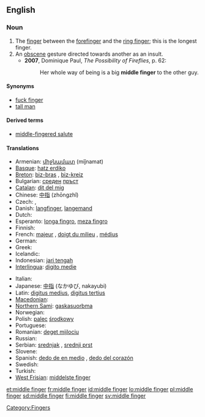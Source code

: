 ==English==
{{wikipedia}}

===Noun===
{{en-noun}}

# The [[finger]] between the [[forefinger]] and the [[ring finger]]; this is the longest finger.
# An [[obscene]] gesture directed towards another as an insult.
#*'''2007''', Dominique Paul, ''The Possibility of Fireflies‎'', p. 62:
#*: Her whole way of being is a big '''middle finger''' to the other guy.

====Synonyms====
* [[fuck finger]]
* [[tall man]]

====Derived terms====
*[[middle-fingered salute]]

====Translations====
{{trans-top|finger between the forefinger and the ring finger}}
* Armenian: [[միջնամատ]] (miǰnamat)
* [[Basque]]: [[hatz erdiko]]
* [[Breton]]: [[biz-bras]] {{m}}, [[biz-kreiz]] {{m}}
* Bulgarian: [[среден]] [[пръст]] {{m}}
* [[Catalan]]: [[dit del mig]] {{m}}
* Chinese: [[中指]] (zhōngzhǐ)
* Czech: {{t-|cs|prostředník|m}}, {{t-|cs|prostředníček|m}}
* Danish: [[langfinger]], [[langemand]]
* Dutch: {{t+|nl|middelvinger|m}}
* Esperanto: [[longa fingro]], [[meza fingro]]
* Finnish: {{t+|fi|keskisormi}}
* French: [[majeur]] {{m}}, [[doigt du milieu]] {{m}}, [[médius]] {{m}}
* German: {{t+|de|Mittelfinger|m}}
* Greek: {{t+|el|μέσος|m|sc=Grek}}
* Icelandic: {{t+|is|langatöng|f}}
* Indonesian: [[jari tengah]]
* [[Interlingua]]: [[digito medie]]
{{trans-mid}}
* Italian: {{t+|it|medio}}
* Japanese: [[中指]] (なかゆび, nakayubi)
* Latin: [[digitus medius]], [[digitus tertius]]
* [[Macedonian]]: {{t|mk|среден прст|m|tr=sréden p'rst|sc=Cyrl|xs=Macedonian}}
* [[Northern Sami]]: [[gaskasuorbma]]
* Norwegian: {{t-|no|langfinger|m}}
* Polish: [[palec]] [[środkowy]] {{m}}
* Portuguese: {{t+|pt|dedo médio|m}}
* Romanian: [[deget mijlociu]] {{n}}
* Russian: {{t-|ru|средний палец|m|tr=srédnij pálets|sc=Cyrl}}
* Serbian: [[srednjak]] {{m}}, [[srednji prst]] {{m}}
* Slovene: {{t+|sl|sredinec|m}}
* Spanish: [[dedo de en medio]] {{m}}, [[dedo del corazón]] {{m}}
* Swedish: {{t-|sv|långfinger|n}}
* Turkish: {{t|tr|orta parmak}}
* [[West Frisian]]: [[middelste finger]]
{{trans-bottom}}

[[Category:Fingers]]

[[et:middle finger]]
[[fr:middle finger]]
[[id:middle finger]]
[[lo:middle finger]]
[[pl:middle finger]]
[[sd:middle finger]]
[[fi:middle finger]]
[[sv:middle finger]]